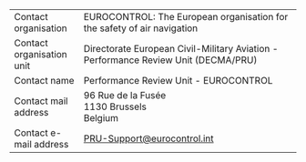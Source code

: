 |||
|---------------------------|------------------------------------------------------------------------------------|
| Contact organisation      | EUROCONTROL: The European organisation for the safety of air navigation            |
| Contact organisation unit |	Directorate European Civil-Military Aviation - Performance Review Unit (DECMA/PRU) |
| Contact name              |	Performance Review Unit - EUROCONTROL                                              |
| Contact mail address      | 96 Rue de la Fusée<br>1130 Brussels<br>Belgium                                     |
| Contact e-mail address    | [PRU-Support@eurocontrol.int](mailto:PRU-Support@eurocontrol.int)                  |
